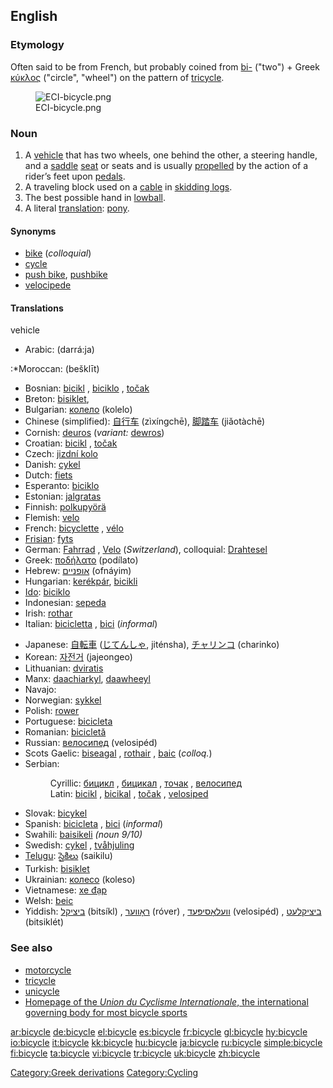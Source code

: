 ==English==

===Etymology===
Often said to be from French, but probably coined from [[bi-]] ("two") + Greek [[κύκλος]] ("circle", "wheel") on the pattern of [[tricycle]].

[[Image:ECI-bicycle.png|right]]

===Noun===
{{en-noun}}

# A [[vehicle]] that has two wheels, one behind the other, a steering handle, and a [[saddle]] [[seat]] or seats and is usually [[propel]]led by the action of a rider’s feet upon [[pedal]]s.
# A traveling block used on a [[cable]] in [[skidding logs]].
# The best possible hand in [[lowball]].
# A literal [[translation]]: [[pony]].

====Synonyms====
*[[bike]] (''colloquial'')
*[[cycle]]
*[[push bike]], [[pushbike]]
*[[velocipede]]

====Translations====
;vehicle
{{top}}
*Arabic: {{ARchar|[[دراجة]]}} (darrá:ja) {{f}}
:*Moroccan: {{ARchar|[[بشكليت]]}} (bešklīt)
*Bosnian: [[bicikl#Bosnian|bicikl]] {{m}}, [[biciklo#Bosnian|biciklo]] {{n}}, [[točak#Bosnian|točak]] {{m}}
*Breton: [[bisiklet]], {{Unicode|[[marcʼh-houarn]]}}
*Bulgarian: [[колело]] (kolelo) {{n}}
*Chinese (simplified): [[自行车]] (zìxíngchē), [[脚踏车]] (jiǎotàchē)
*Cornish: [[deuros]] (''variant:'' [[dewros]])
*Croatian: [[bicikl#Croatian|bicikl]] {{m}}, [[točak#Croatian|točak]] {{m}}
*Czech: [[jizdní kolo]]
*Danish: [[cykel]] {{c}}
*Dutch: [[fiets]] {{m}}
*Esperanto: [[biciklo]]
*Estonian: [[jalgratas]]
*Finnish: [[polkupyörä]]
*Flemish: [[velo]] {{m}}
*French: [[bicyclette]] {{f}}, [[vélo]] {{m}}
*[[Frisian]]: [[fyts]]
*German: [[Fahrrad]] {{n}}, [[Velo]] {{n}} (''Switzerland''), colloquial: [[Drahtesel]]
*Greek: [[ποδήλατο]] (podílato) {{n}}
*Hebrew: [[אופניים]] (ofnáyim) {{m}} {{p}}
*Hungarian: [[kerékpár]], [[bicikli]]
*[[Ido]]: [[biciklo]]
*Indonesian: [[sepeda]]
*Irish: [[rothar]] {{m}}
*Italian: [[bicicletta#Italian|bicicletta]] {{f}}, [[bici#Italian|bici]] {{f}} (''informal'')
{{mid}}
*Japanese: [[自転車]] ([[じてんしゃ]], jiténsha), [[チャリンコ]] (charinko)
*Korean: [[자전거]] (jajeongeo)
*Lithuanian: [[dviratis]] {{m}}
*Manx: [[daachiarkyl]], [[daawheeyl]]
*Navajo: {{Unicode|[[ẓiʼizí]]}}
*Norwegian: [[sykkel]] {{m}}
*Polish: [[rower]] {{m}}
*Portuguese: [[bicicleta#Portuguese|bicicleta]] {{f}}
*Romanian: [[bicicletă]] {{f}}
*Russian: [[велосипед]] (velosipéd) {{m}}
*Scots Gaelic: [[biseagal]] {{m}}, [[rothair]] {{m}}, [[baic]] {{m}} (''colloq.'')
*Serbian:
*:Cyrillic: [[бицикл#Serbian|бицикл]] {{m}}, [[бицикал#Serbian|бицикал]] {{m}}, [[точак#Serbian|точак]] {{m}}, [[велосипед#Serbian|велосипед]] {{m}}
*:Latin: [[bicikl#Serbian|bicikl]] {{m}}, [[bicikal#Serbian|bicikal]] {{m}}, [[točak#Serbian|točak]] {{m}}, [[velosiped#Serbian|velosiped]] {{m}}
*Slovak: [[bicykel#Slovak|bicykel]] {{m}}
*Spanish: [[bicicleta#Spanish|bicicleta]] {{f}}, [[bici#Spanish|bici]] {{f}} (''informal'')
*Swahili: [[baisikeli]] ''(noun 9/10)''
*Swedish: [[cykel]] {{c}}, [[tvåhjuling]] {{c}}
*[[Telugu]]: [[సైకిలు]] (saikilu)
*Turkish: [[bisiklet]]
*Ukrainian: [[колесо]] (koleso) {{n}}
*Vietnamese: [[xe đạp]]
*Welsh: [[beic]] {{m}}
*Yiddish: [[ביציקל]] (bitsíkl) {{m}}, [[ראָווער]] (róver) {{m}}, [[וועלאָסיפּעד]] (velosipéd) {{m}}, [[ביציקלעט]] (bitsiklét) {{m}}
{{bottom}}

===See also===
*[[motorcycle]]
*[[tricycle]]
*[[unicycle]]
*[http://www.uci.ch Homepage of the ''Union du Cyclisme Internationale'', the international governing body for most bicycle sports]


[[Category:Greek derivations]]
[[Category:Cycling]]

[[ar:bicycle]]
[[de:bicycle]]
[[el:bicycle]]
[[es:bicycle]]
[[fr:bicycle]]
[[gl:bicycle]]
[[hy:bicycle]]
[[io:bicycle]]
[[it:bicycle]]
[[kk:bicycle]]
[[hu:bicycle]]
[[ja:bicycle]]
[[ru:bicycle]]
[[simple:bicycle]]
[[fi:bicycle]]
[[ta:bicycle]]
[[vi:bicycle]]
[[tr:bicycle]]
[[uk:bicycle]]
[[zh:bicycle]]
